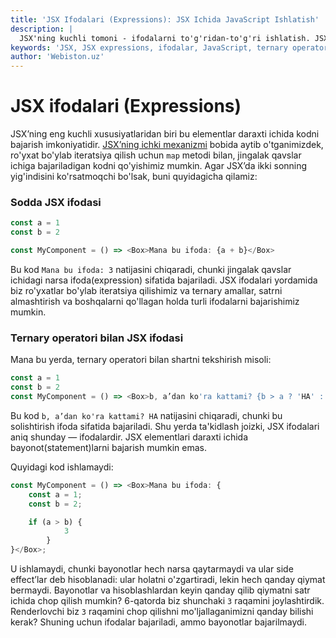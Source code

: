 ```yaml
---
title: 'JSX Ifodalari (Expressions): JSX Ichida JavaScript Ishlatish'
description: |
  JSX'ning kuchli tomoni - ifodalarni to'g'ridan-to'g'ri ishlatish. JSX ichida qanday qilib arifmetik va mantiqiy amallarni bajarishni va ifoda bilan bayonotning farqini o'rganing.
keywords: 'JSX, JSX expressions, ifodalar, JavaScript, ternary operator, expression vs statement, React, webiston'
author: 'Webiston.uz'
---
```


# JSX ifodalari (Expressions)

JSX’ning eng kuchli xususiyatlaridan biri bu elementlar daraxti ichida kodni bajarish imkoniyatidir. [JSX’ning ichki mexanizmi](/books/react/jsx/under-the-hood) bobida aytib o'tganimizdek, ro'yxat bo'ylab iteratsiya qilish uchun `map` metodi bilan, jingalak qavslar ichiga bajariladigan kodni qo'yishimiz mumkin. Agar JSX’da ikki sonning yig'indisini ko'rsatmoqchi bo'lsak, buni quyidagicha qilamiz:

### Sodda JSX ifodasi

```js copy
const a = 1
const b = 2

const MyComponent = () => <Box>Mana bu ifoda: {a + b}</Box>
```

Bu kod `Mana bu ifoda: 3` natijasini chiqaradi, chunki jingalak qavslar ichidagi narsa ifoda(expression) sifatida bajariladi. JSX ifodalari yordamida biz ro'yxatlar bo'ylab iteratsiya qilishimiz va ternary amallar, satrni almashtirish va boshqalarni qo'llagan holda turli ifodalarni bajarishimiz mumkin.

### Ternary operatori bilan JSX ifodasi

Mana bu yerda, ternary operatori bilan shartni tekshirish misoli:

```js copy
const a = 1
const b = 2
const MyComponent = () => <Box>b, a’dan ko'ra kattami? {b > a ? 'HA' : "YO'Q"}</Box>
```

Bu kod `b, a’dan ko'ra kattami? HA` natijasini chiqaradi, chunki bu solishtirish ifoda sifatida bajariladi. Shu yerda ta'kidlash joizki, JSX ifodalari aniq shunday — ifodalardir. JSX elementlari daraxti ichida bayonot(statement)larni bajarish mumkin emas.

Quyidagi kod ishlamaydi:

```js copy showLineNumbers
const MyComponent = () => <Box>Mana bu ifoda: {
    const a = 1;
    const b = 2;

    if (a > b) {
            3
        }
}</Box>;
```

U ishlamaydi, chunki bayonotlar hech narsa qaytarmaydi va ular side effect’lar deb hisoblanadi: ular holatni o'zgartiradi, lekin hech qanday qiymat bermaydi. Bayonotlar va hisoblashlardan keyin qanday qilib qiymatni satr ichida chop qilish mumkin? 6-qatorda biz shunchaki `3` raqamini joylashtirdik. Renderlovchi biz `3` raqamini chop qilishni mo'ljallaganimizni qanday bilishi kerak? Shuning uchun ifodalar bajariladi, ammo bayonotlar bajarilmaydi.
